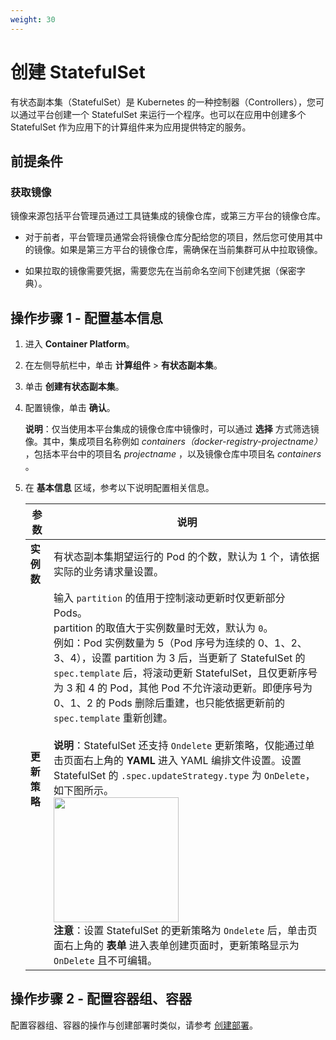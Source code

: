 ```yaml
---
weight: 30
---
```


# 创建 StatefulSet

有状态副本集（StatefulSet）是 Kubernetes 的一种控制器（Controllers），您可以通过平台创建一个 StatefulSet 来运行一个程序。也可以在应用中创建多个 StatefulSet 作为应用下的计算组件来为应用提供特定的服务。

## 前提条件

### 获取镜像

镜像来源包括平台管理员通过工具链集成的镜像仓库，或第三方平台的镜像仓库。

* 对于前者，平台管理员通常会将镜像仓库分配给您的项目，然后您可使用其中的镜像。如果是第三方平台的镜像仓库，需确保在当前集群可从中拉取镜像。

* 如果拉取的镜像需要凭据，需要您先在当前命名空间下创建凭据（保密字典）。


## 操作步骤 1 - 配置基本信息

1. 进入 **Container Platform**。

1. 在左侧导航栏中，单击 **计算组件** > **有状态副本集**。

2. 单击 **创建有状态副本集**。

3. 配置镜像，单击 **确认**。

    **说明**：仅当使用本平台集成的镜像仓库中镜像时，可以通过 **选择** 方式筛选镜像。其中，集成项目名称例如 *containers（docker-registry-projectname）* ，包括本平台中的项目名 *projectname* ，以及镜像仓库中项目名 *containers* 。
    
1. 在 **基本信息** 区域，参考以下说明配置相关信息。

    
    |参数| 说明                |
    | ------------- | -------- |
    |**实例数**| 有状态副本集期望运行的 Pod 的个数，默认为 1 个，请依据实际的业务请求量设置。 |
    |**更新策略**| 输入 `partition` 的值用于控制滚动更新时仅更新部分 Pods。<br/>partition 的取值大于实例数量时无效，默认为 `0`。<br/>例如：Pod 实例数量为 5（Pod 序号为连续的 0、1、2、3、4），设置 partition 为 3 后，当更新了 StatefulSet 的 `spec.template` 后，将滚动更新 StatefulSet，且仅更新序号为 3 和 4 的 Pod，其他 Pod 不允许滚动更新。即便序号为 0、1、2 的 Pods 删除后重建，也只能依据更新前的  `spec.template` 重新创建。<br/><br/>**说明**：StatefulSet 还支持 `Ondelete` 更新策略，仅能通过单击页面右上角的 **YAML** 进入 YAML 编排文件设置。设置 StatefulSet 的 `.spec.updateStrategy.type` 为 `OnDelete`，如下图所示。<br/><img src="./assets/updatestrategy.png" width = "200" />   <br/>**注意**：设置 StatefulSet 的更新策略为 `Ondelete` 后，单击页面右上角的 **表单** 进入表单创建页面时，更新策略显示为 `OnDelete` 且不可编辑。|


## 操作步骤 2 - 配置容器组、容器

配置容器组、容器的操作与创建部署时类似，请参考 [创建部署](./deployment_create.mdx)。
